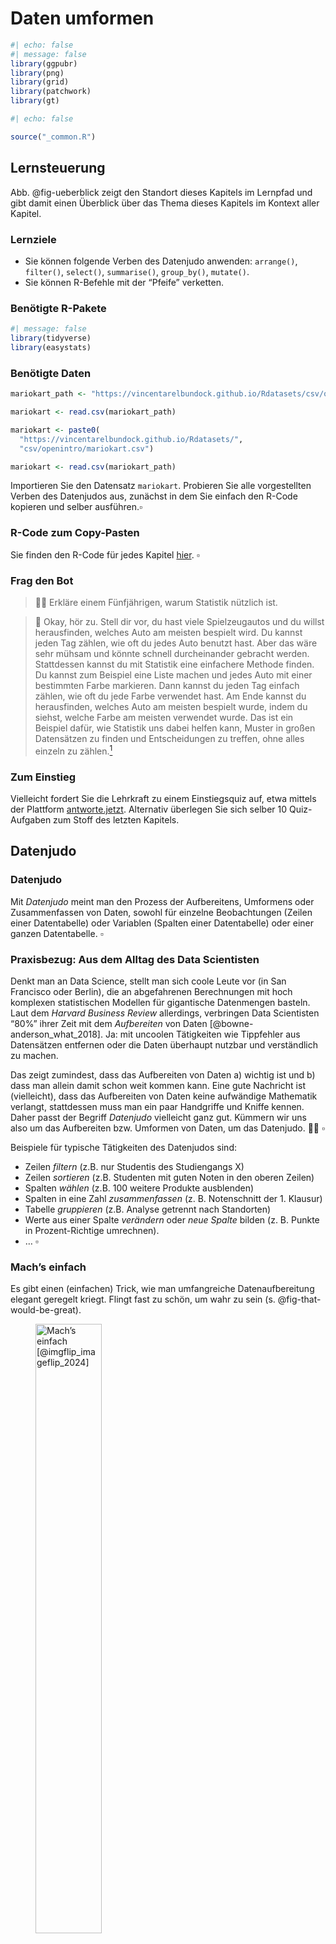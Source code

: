 # Daten umformen

<style>
q {
  quotes: '„' '“';
}
</style>


```r
#| echo: false
#| message: false
library(ggpubr)
library(png)
library(grid)
library(patchwork)
library(gt)
```


```r
#| echo: false

source("_common.R")
```



## Lernsteuerung





Abb. @fig-ueberblick zeigt den Standort dieses Kapitels im Lernpfad und gibt damit einen Überblick über das Thema dieses Kapitels im Kontext aller Kapitel.






### Lernziele


- Sie können folgende Verben des Datenjudo anwenden: `arrange()`, `filter()`,  `select()`, `summarise()`, `group_by()`, `mutate()`.
- Sie können R-Befehle mit der "Pfeife" verketten.


### Benötigte R-Pakete

```r
#| message: false
library(tidyverse)
library(easystats)
```




### Benötigte Daten

::: {.content-visible when-format="html"}

```r
mariokart_path <- "https://vincentarelbundock.github.io/Rdatasets/csv/openintro/mariokart.csv"

mariokart <- read.csv(mariokart_path)
```
:::


::: {.content-visible when-format="pdf"}


```r
mariokart <- paste0(
  "https://vincentarelbundock.github.io/Rdatasets/",
  "csv/openintro/mariokart.csv")

mariokart <- read.csv(mariokart_path)
```

:::

:::{#exr-los}
Importieren Sie den Datensatz `mariokart`. 
Probieren Sie alle vorgestellten Verben des Datenjudos aus,
zunächst in dem Sie einfach den R-Code kopieren und selber ausführen.$\square$
:::


::: {.content-visible when-format="html"}

### R-Code zum Copy-Pasten

Sie finden den R-Code für jedes Kapitel [hier](https://github.com/sebastiansauer/statistik1/tree/main/R-code-for-all-chapters). $\square$

:::



### Frag den Bot


>   [🧑‍🎓]{.content-visible when-format="html"}[\emoji{student}]{.content-visible when-format="pdf"} Erkläre einem Fünfjährigen, warum Statistik nützlich ist.

>   [🤖]{.content-visible when-format="html"}[\emoji{robot}]{.content-visible when-format="pdf"}  Okay, hör zu. Stell dir vor, du hast viele Spielzeugautos und du willst herausfinden, welches Auto am meisten bespielt wird. Du kannst jeden Tag zählen, wie oft du jedes Auto benutzt hast. Aber das wäre sehr mühsam und könnte schnell durcheinander gebracht werden. Stattdessen kannst du mit Statistik eine einfachere Methode finden. Du kannst zum Beispiel eine Liste machen und jedes Auto mit einer bestimmten Farbe markieren. Dann kannst du jeden Tag einfach zählen, wie oft du jede Farbe verwendet hast. Am Ende kannst du herausfinden, welches Auto am meisten bespielt wurde, indem du siehst, welche Farbe am meisten verwendet wurde. Das ist ein Beispiel dafür, wie Statistik uns dabei helfen kann, Muster in großen Datensätzen zu finden und Entscheidungen zu treffen, ohne alles einzeln zu zählen.^[Quelle: ChatGTP 3.5, 2023-02-09]



::: {.content-visible when-format="html"}

### Zum Einstieg

Vielleicht fordert Sie die Lehrkraft zu einem Einstiegsquiz auf, etwa mittels der Plattform [antworte.jetzt](https://antworte.jetzt/). 
Alternativ überlegen Sie sich selber 10 Quiz-Aufgaben zum Stoff des letzten Kapitels.

:::


## Datenjudo

:::{#def-datenjudo}
### Datenjudo
Mit *Datenjudo* meint man den Prozess der Aufbereitens, Umformens oder Zusammenfassen von Daten, sowohl für einzelne Beobachtungen (Zeilen einer Datentabelle) oder Variablen (Spalten einer Datentabelle) oder einer ganzen Datentabelle. $\square$
:::




:::{.exm-datenjudo1}

### Praxisbezug: Aus dem Alltag des Data Scientisten

Denkt man an Data Science, stellt man sich coole Leute vor (in San Francisco oder Berlin), 
die an abgefahrenen Berechnungen mit hoch komplexen statistischen Modellen 
für gigantische Datenmengen basteln.
Laut dem *Harvard Business Review* allerdings,
verbringen Data Scientisten "80%" ihrer Zeit mit dem *Aufbereiten* von Daten [@bowne-anderson_what_2018].
Ja: mit uncoolen Tätigkeiten wie Tippfehler aus Datensätzen entfernen 
oder die Daten überhaupt nutzbar und verständlich zu machen.

Das zeigt zumindest, dass das Aufbereiten von Daten a) wichtig ist und b) dass man allein damit schon weit kommen kann. 
Eine gute Nachricht ist (vielleicht),
dass das Aufbereiten von Daten keine aufwändige Mathematik verlangt,
stattdessen muss man ein paar Handgriffe und Kniffe kennen.
Daher passt der Begriff *Datenjudo* vielleicht ganz gut. 
Kümmern wir uns also um das Aufbereiten bzw. Umformen von Daten, um das Datenjudo. [🔢🤹]{.content-visible when-format="html"} $\square$

:::


:::{#exm-datenjudo}

Beispiele für typische Tätigkeiten des Datenjudos sind:

- Zeilen *filtern* (z.B. nur Studentis des Studiengangs X)
- Zeilen *sortieren* (z.B. Studenten mit guten Noten in den oberen Zeilen)
- Spalten *wählen* (z.B. 100 weitere Produkte ausblenden) 
- Spalten in eine Zahl *zusammenfassen* (z. B. Notenschnitt der 1. Klausur)
- Tabelle *gruppieren* (z.B. Analyse getrennt nach Standorten)
- Werte aus einer Spalte *verändern* oder *neue Spalte* bilden (z. B. Punkte in Prozent-Richtige umrechnen).
- ... $\square$

:::


### Mach's einfach

Es gibt einen (einfachen) Trick, wie man umfangreiche Datenaufbereitung elegant geregelt kriegt.
Flingt fast zu schön, um wahr zu sein (s. @fig-that-would-be-great).

![Mach's einfach [@imgflip_imageflip_2024] ](img/thatwouldbegreat.jpg){#fig-that-would-be-great width="50%"}

Der Trick besteht darin, komplexe Operationen in mehrere einfache Teilschritte zu zergliedern.
(In gewisser Weise besteht das Wesen einer Analyse eben darin: 
die Zerlegung eines Gegenstands in seine Bestandteile.)
Man könnte vom "Lego-Prinzip" sprechen, s. @fig-lego.
Im linken Teil von @fig-lego sieht man ein (recht) komplexes Gebilde.
Zerlegt man es aber in seine Einzelteile, so sind es deutlich einfachere geometrische Objekte wie Dreiecke oder Quadrate (rechter Teil des Diagramms).

![Das Lego-Prinzip [@sauer_moderne_2019]](img/Bausteine_dplyr_crop){#fig-lego width="75%"}

Damit Sie es selber einfach machen können, 
müssen Sie selber Hand anlegen.
Importieren Sie daher den Datensatz `mariokart`, z.B. so:


```r
mariokart <- read.csv(mariokart_path)
```


::: {.content-visible when-format="html"}

Werfen wir einen Blick hinein (to glimpse):

```r
#| eval: false
glimpse(mariokart)
```
:::


```r
#| echo: false
mariokart <- as_tibble(mariokart)
```


:::{#exm-datenjudo}

Sie arbeiten immer noch bei dem großen Online-Auktionshaus.
Mittlerweile haben Sie sich den Ruf des "Datenguru" erworben.
Vielleicht weil Sie behauptet haben, Data Science sei zu 80% Datenjudo,
das hat irgendwie Eindruck geschindet...
Naja, jedenfalls müssen Sie jetzt mal zeigen, dass Sie nicht nur schlaue Sprüche draufhaben, 
sondern auch die Daten ordentlich abbürsten können.
Sie analysieren dafür im Folgenden den Datensatz `mariokart`. Na, dann los.$\square$
:::


## Die Verben des Datenjudos

Im R-Paket `dplyr`, das wiederum Teil des R-Pakets `tidyverse` ist,
gibt es eine Reihe von R-Befehlen,
die das Datenjudo in eine Handvoll einfacher Verben runterbrechen. 
(Falls Sie das R-Paket `tidyverse` noch nicht installiert haben sollten, wäre jetzt ein guter Zeitpunkt dafür.)
Die wichtigsten Verben des Datenjudos schauen wir uns im Folgenden an.


Wir betrachten dazu im Folgenden einen einfachen (Spielzeug-)Datensatz,
an dem wir zunächst die Verben des Datenjudos vorstellen, s. @tbl-datenjudo.

```r
#| echo: false
d <- 
tibble(id = c(1, 2, 3),
       name = c("Anni", "Berti", "Charli"),
       gruppe = c("A", "A", "B"),
       note = c(2.7, 2.7, 1.7))

ra <- png::readPNG("img/rightarrow.png", native = TRUE)

p_d1 <- ggtexttable(d, rows=NULL)
p_ra <- ggplot() + inset_element(ra, 0, 0, 1, 1)
```

```r
#| echo: false
#| tbl-cap: "Ein einfacher Datensatz von schlichtem Gemüt"
#| label: tbl-datenjudo
d |> gt()
```


:::{.callout-important}
Die Verben des Datenjudos wohnen im Paket `dplyr`,
welches gestartet wird, wenn Sie `library(tidyverse)` eingeben.
Falls Sie vergessen , das Paket `tidyverse` zu starten, 
dann funktionieren diese Befehle nicht.$\square$
:::

<!-- :::{.callout-note} -->
<!-- Zur Erinnerung: In RStudio können Sie per Klick auf das kleine Tabellen-Icon im Bereich *Environment* die Tabellenansicht einer Tabelle öffnen, s. @sec-viewtab. $\square$ -->
<!-- ::: -->


### Tabelle sortieren: `arrange()`

*Sortieren* der Zeilen ist eine einfache, aber häufige Tätigkeit des Datenjudos, s. @fig-arrange.

```r
#| echo: false
#| label: fig-arrange
#| fig-asp: .5
#| fig-cap: "Sinnbild für das Sortieren einer Tabelle mit `arrange()`"
d_arranged <-
  d %>% 
  arrange(note)

p_d_arranged <- ggtexttable(d_arranged, rows=NULL) 

p_d_arranged <-
  p_d_arranged %>% 
  table_cell_bg(column = 4, fill = "red", row = 2:tab_nrow(p_d_arranged))

p_text <- grid::textGrob("arrange()")

design <- 
  "
A#D
ABD
ACD
A#D
"

p_arrange <- wrap_plots(A = p_d1, 
                        B = p_text , 
                        C = p_ra, 
                        D = p_d_arranged, 
           widths = c(4,1,4),
           design = design) 
p_arrange +
  theme(plot.margin = margin(t = 5, r = 5, b = 5, l = 5, unit = "pt")) # Adjust top, right, bottom, and left margins


```


:::{#exm-arrange1}

### Was sind die höchsten Preise?

Sie wollen mal locker anfangen. Daher stellen Sie sich folgende Frage: 
Was sind denn eigentlich die höchsten Preise, für die das Spiel *Mariokart* über den Online-Ladentisch geht?
Die Spalte des Verkaufspreis heißt offenbar `total_pr` (s. Datensatz `mariokart`).
In Excel kann die Spalte, nach der man die Tabelle sortieren möchte,
einfach anklicken. Ob das in R auch so einfach geht?
Die Funktion `arrange()` macht es uns ziemlich einfach, s. tbl-arrange.

```r
#| echo: false
mariokart <-
  mariokart |> 
  select(-title)  # braucht zu viel Platz
```


::: {.content-visible when-format="html"}

Die Funktion `arrange()` macht es uns ziemlich einfach, s. tbl-arrange-pdf.


```r
#| tbl-cap: Die Datentabelle, (aufsteigend) sortiert nach `total_pr`
#| label: tbl-arrange
arrange(mariokart, total_pr)
```

:::

::: {.content-visible when-format="pdf"}

Die Funktion `arrange()` macht es uns ziemlich einfach, s. tbl-arrange-pdf.

```r
#| eval: false
arrange(mariokart, total_pr) 
```


```r
#| echo: false
#| tbl-cap: Die Datentabelle, soritert nach `total_pr`
#| label: tbl-arrange-pdf
mariokart |> 
  select(total_pr, start_pr) |> 
  arrange(total_pr) |> 
  head()
```

:::

Übersetzen wir die R-Syntax ins Deutsche:

```
Hey R,
arrangiere (sortiere) `mariokart` nach der Spalte `total_pr` (aufsteigend).
```

Gar nicht so schwer.$\square$
:::



Übrigens wird in `arrange()` per Voreinstellung aufsteigend sortiert.
Setzt man ein Minus vor der zu sortierenden Spalte,
wird umgekehrt, also *absteigend* sortiert:

```r
#| eval: false
mario_sortiert <- arrange(mariokart, -total_pr)
```


:::{#exr-arrange2}
Sortieren Sie die Mariokart-Daten absteigend nach der Anzahl der beigelegten Lenkräder.$\square$
:::

### Zeilen filtern: `filter()`

#### Nur bestimmte Zeilen behalten

Zeilen *filtern* bedeutet, dass man nur *bestimmte* *Zeilen* (Beobachtungen) *behalten* möchte, 
die restlichen Zeilen brauchen wir nicht, weg mit ihnen.
Wir haben also ein Filterkriterium im Kopf,
anhand dessen wir die Tabelle filern, s. @fig-filter.


```r
#| echo: false
#| label: fig-filter
#| fig-cap: "Sinnbild für das Filtern einer Tabelle mit `filter()`"
d_filter <-
  d %>% 
  filter(note > 2)


p_d1 <- ggtexttable(d, rows=NULL)
p_ra <- ggplot() + inset_element(ra, 0, 0, 1, 1)
p_d_filter <- ggtexttable(d_filter, rows=NULL) 

p_d_filter <- 
  p_d_filter %>% 
  table_cell_bg(column = 1:4, fill = "red", row = 2:tab_nrow(p_d_filter))

p_text_filter <- grid::textGrob("filter()")

design <- 
  "
A#D
ABD
ACD
A#D
"

p_filter <- wrap_plots(A= p_d1, 
                       B = p_text_filter , 
                       C = p_ra, 
                       D = p_d_filter, 
                       widths = c(4,1,4),
                       design = design) 
p_filter
```


:::{#exm-filter}

### Ob ein Foto für den Verkaufspreis nützlich ist?

Als nächstes kommt Ihnen die Idee, 
mal zu schauen, ob Auktionen mit Photo der Ware einen höheren Verkaufspreis erzielen
als Auktionen ohne Photo.

```r
mariokart_neu <- filter(mariokart, stock_photo == "yes")
```

::: {.content-visible when-format="html"}

```r
mariokart_neu 
```





:::



Sie filtern also die Tabelle so,
dass *nur* diese Auktionen im Datensatz verbleiben,
welche mind. ein Photo haben,
mit anderen Worten, Auktionen (Beobachtungen) bei denen gilt: `stock_photo == TRUE`.$\square$
:::


#### Komplexeres Filtern

Angestachelt von Ihren Erfolgen möchten Sie jetzt komplexere Hypothesen prüfen:
Ob wohl Auktionen von *neuen* Spielen und zwar *mit* Photo einen höheren Preis erzielen als die übrigen Auktionen?

Anders gesagt haben Sie zwei Filterkriterien im Blick: Neuheit `cond` und Photo `stock_photo`. Nur diejenigen Auktionen, die *sowohl* Neuheit *als auch* Photo erfüllen, möchten Sie näher untersuchen (Filtern mit dem logischen UND):

```r
mario_filter1 <- 
  filter(mariokart,  # "&" heißt UND:
         stock_photo == "yes" & cond == "new")
```


::: {.content-visible when-format="html"}
```r
mario_filter1
```
:::

Hm. Was ist mit den Auktionen, die *entweder* über (mind.) ein Photo verfügen *oder auch* neu sind, oder beides (Filtern mit dem logischen ODER)?

```r
mario_filter2 <- 
  filter(mariokart,  # "|" heißt ODER:
         stock_photo == "yes" | cond == "new")
```

::: {.content-visible when-format="html"}
```r
mario_filter2
```
:::

Zur Erinnerung: Logische Operatoren sind in @sec-logic erläutert.


:::{#exr-hyps-filter}
Hier könnte man noch viele interessante Hypothesen prüfen, denken Sie sich und tun das auch. $\square$
:::


:::{#exr-filter2}
Filtern Sie die Spiele mit nur einem Lenkrad und ohne Versandkosten.$\square$
:::



:::{#exr-filter3}
Filtern Sie die Spiele mit nur einem Lenkrad, die einen überdurchschnittlichen Verkaufspreis erzielen. 
Tipp: Nutzen Sie die Funktion `describe_distribution`, um den Mittelwert einer Variable des Datensatzes zu erfahren (diese Funktion wohnt im R-Paket `easystats`). $\square$
:::


### Spalten auswählen mit `select()`

Eine Tabelle mit vielen Spalten kann schnell unübersichtlich werden.
Da lohnt es sich, eine alte goldene Regel zu beachten: Mache die Dinge so einfach wie möglich, aber nicht einfacher.
Wählen wir also *nur* die Spalten aus, die uns interessieren und entfernen wir die restlichen, s. @fig-select.

```r
#| echo: false
#| label: fig-select
#| fig-asp: 0.5
#| fig-cap: "Sinnbild für das Auswählen von Spalten mit `select()`"
d_select <-
  d %>% 
  select(id, note)

p_d1 <- ggtexttable(d, rows=NULL)
p_ra <- ggplot() + inset_element(ra, 0, 0, 1, 1)
p_d_select <- ggtexttable(d_select, rows=NULL) 

p_d_select2 <- 
  p_d1 %>% 
  table_cell_bg(column = 2, fill = "red", row = 2:tab_nrow(p_d_select))

p_text_select <- grid::textGrob("select()")

design <- 
  "
A#D
ABD
ACD
A#D
"

p_select <- wrap_plots(A= p_d_select2, 
                       B = p_text_select, 
                       C = p_ra, 
                       D = p_d_select, 
                       widths = c(4,1,4),
                       design = design) 
p_select
```

:::{#exm-select}

### Fokus auf nur zwei Spalten

Ob wohl gebrauchte Spiele deutlich geringere Preise erzielen im Vergleich zu neuwertigen Spielen?
Sie entschließen sich, mal ein Stündchen auf die relevanten Daten zu starren.

```r
#| eval: false
mario_select1 <- select(mariokart, cond, total_pr)
```



Aha (?)$\square$
:::

Der Befehl `select()` erwartet als Input eine Tabelle und gibt (als Output) eine Tabelle zurück 
-- genau wie die meisten anderen Befehle des Datenjudos.
Auch wenn Sie nur eine Spalte auswählen, bleibt es eine Tabelle,
eben eine Tabelle mit nur einer Spalte.

`select()` erlaubt Komfort; Sie können Spalten auf mehrere Arten auswählen,
z.B.

```r
#| eval: false
select(mariokart, 1, 2)  # Spalte 1 und 2
select(mariokart, 2:5)  #  Spalten 2 *bis* 5 
select(mariokart, -1)  # Alle Spalte *außer* Spalte 1
```


:::{#exr-select}
Wählen Sie die Spalten `total_pr`, `cond` sowie die zweite Spalte der Tabelle `mariokart` aus!^[`select(mariokart, total_pr, cond, 2)`] $\square$
:::




Vertiefte Informationen zum Auswählen von Spalten mit `select()` findet sich [hier](https://tidyr.tidyverse.org/reference/tidyr_tidy_select.html).^[<https://tidyr.tidyverse.org/reference/tidyr_tidy_select.html>]


### Spalten zu einer Zahl zusammenfassen mit `summarise()`

So eine lange Spalte mit Zahlen -- mal ehrlich: wer blickt da schon durch?
Viel besser wäre es doch, die Spalte `total_pr` zu einer Zahl zusammenzufassen,
das ist doch viel handlicher.
Kurz entschlossen fassen Sie die Spalte `total_pr`, den Verkaufspreis, 
zum Mittelwert zusammen, s. @fig-summarise.

```r
#| echo: false
#| label: fig-summarise
#| fig-asp: 0.5
#| fig-cap: "Spalten zu einer einzelnen Zahl zusammenfassen mit `summarise()`"
d_summ <-
  d %>% 
  summarise(note_mw = round(mean(note), 1))


p_d1 <- ggtexttable(d, rows=NULL)
p_ra <- ggplot() + inset_element(ra, 0, 0, 1, 1)
p_d_summ <- ggtexttable(d_summ, rows=NULL) 

p_text_summ <- grid::textGrob("summarise()",
                              gp=grid::gpar(fontsize=8))

design <- 
  "
A#D
ABD
ACD
A#D
"

p_summ <- wrap_plots(A= p_d1, 
                       B = p_text_summ, 
                       C = p_ra, 
                       D = p_d_summ, 
                       widths = c(4,1,4),
                       design = design) 
p_summ
```

:::{#exm-summarise}

### Was ist der mittlere Verkaufspreis?

Mit `summarise()`, s. @lst-summarise, können wir den mittleren Verkaufspreis der Mariokart-Spiele berechnen.



```r
#| lst-label: lst-summarise
#| lst-cap: "Die R-Funktion summarise fasst einen Vektor z u einer Zahl zusammen"
mariokart_mittelwert <- summarise(mariokart,
                                  preis_mw = mean(total_pr))
mariokart_mittelwert
```

Aha! Etwa 50€ erzielt so eine Auktion im Schnitt.$\square$

:::


Übersetzen wir @lst-summarise vom Errischen ins Deutsche:

>   [🧑‍🎓]{.content-visible when-format="html"}[\emoji{student}]{.content-visible when-format="pdf"} Hey R, fasse die Zeilen von `total_pr` aus `mariokart` zu einer Zahl zusammen, und zwar mit Hilfe des Mittelwerts. Die resultierende Tabelle nennen wir `mariokart_mittelwert`, sehr kreativ. Und die resultierende Spalte, die einzige in `mariokart_mittelwert`, nennen wir `preis_mw`.



Ein bisschen abstrakter gesprochen, fasst `summarise()` 
also eine *Spalte* zu einer (einzelnen) *Zahl* zusammen, s. @eq-desk-summ.


:::{.callout-note}
Eine Alternative, um eine Spalte zu einer Zahl zusammenzufassen, bietet der "Dollar-Operator" (`$`):  `mean(mariokart$total_pr)`.
Der Dollar-Operator trennt hier die Tabelle von der Spalte: `tibble$spalte`.
Im Gegensatz zu den Verben des Tidyverse (die immer einer Tabelle zurückliefern),
liefert der Dollar-Operator einen Vektor (Spalte) zurück. (Diese wird von `mean` dann zu einer einzelnen Zahl zusammengefasst.) $\square$
:::


*Auf welche Art* zusammengefasst werden soll, z.B. anhand des Mittelwerts oder Maximalwerts, muss noch zusätzlich innerhalb von `summarise()` angegeben werden.



$$\begin{array}{|c|} \hline \\ \hline \\  \\  \\ \\ \hline \end{array} \qquad \rightarrow  \qquad \begin{array}{|c|} \hline \\  \hline \end{array}$$ {#eq-desk-summ}



:::{#exr-summarise}
Identifizieren Sie den höchsten Kaufpreis eines Mariokart-Spiels!^[`summarise(mariokart, hoechster_preis = max(total_pr))`] $\square$
:::






### Tabelle gruppieren

Es ist ja gut und schön, zu wissen, was so ein Spiel im Schnitt kostet.
Aber viel interessanter wäre es doch, denken Sie sich,
zu wissen, ob die neuen Spiele im Schnitt mehr kosten als die alten?
Ob R Ihnen so etwas ausrechnen kann?

>   [🤖]{.content-visible when-format="html"}[\emoji{robot}]{.content-visible when-format="pdf"}  Ich tue fast alles für dich. [🧡]{.content-visible when-format="html"}[\emoji{heart}]{.content-visible when-format="pdf"} 

Also gut, R, dann gruppiere die Tabelle, s. @fig-group.


```r
#| echo: false
#| label: fig-group
#| fig-cap: "Gruppieren von Datensätzen mit `group_by()`"
d_groupby <-
  d %>% 
  group_by(gruppe)

d_g1 <-
  d %>% 
  filter(gruppe == "A")

d_g2 <-
  d %>% 
  filter(gruppe == "B")


p_d_g1 <- ggtexttable(d_g1, rows=NULL) 
p_d_g2 <- ggtexttable(d_g2, rows=NULL)


p_d_g1 <- 
  p_d_g1 %>% 
  table_cell_bg(column = 3, fill = "lightblue", row = 2:tab_nrow(p_d_g1))

p_d_g2 <- 
  p_d_g2 %>% 
  table_cell_bg(column = 3, fill = "green", row = 2:tab_nrow(p_d_g2))

p_text_summ <- grid::textGrob("group_by(gruppe)",
                              gp=grid::gpar(fontsize=8))

design <- 
  "
A#D
ABD
ACE
A#E
"

p_group <- wrap_plots(A= p_d1, 
                       B = p_text_summ, 
                       C = p_ra, 
                       D = p_d_g1, 
                       E = p_d_g2,
                       widths = c(3,1,3),
                       design = design) 
p_group
```

Durch das Gruppieren wird die Tabelle in "Teiltabellen" -- entsprechend der Gruppen -- aufgeteilt.
Das sieht man der R-Tabelle aber nicht wirklich an.
Aber alle nachfolgenden Berechnungen werden *für jede Teiltabelle* einzeln ausgeführt.


:::{#exm-groupby}

### Mittlerer Preis pro Gruppe

Gruppieren alleine liefert Ihnen zwei (oder mehrere) Teiltabellen,
etwa neue Spiele (Gruppe 1, `new`) vs. gebrauchte Spiele (Gruppe 2, `used`).
Mit anderen Worten: Wir gruppieren anhand der Variable `cond`.

```r
mariokart_gruppiert <- group_by(mariokart, cond)
```

Wenn Sie die neue Tabelle betrachte, sehen Sie wenig Aufregendes, nur einen Hinweis, dass die Tabelle gruppiert ist.
Jetzt können Sie an jeder Teiltabelle Ihre weiteren Berechnungen vornehmen, etwa die Berechnung des mittleren Verkaufspreises.


```r
summarise(mariokart_gruppiert, preis_mw = mean(total_pr))
```

Langsam fühlen Sie sich als Datenchecker ... [🥷 🦹‍♀]{.content-visible when-format="html"}$\square$
:::


:::::{#exr-groupby}
:::: {.content-visible when-format="html"}
:::{.panel-tabset}
### Aufgabe
Berechnen Sie den mittleren und maximalen Verkaufspreis getrennt für Spiele mit und ohne Foto!

### Lösung
```r
mariokart_gruppiert_foto <- group_by(mariokart, stock_photo)

mariokart_verkaufspreis_foto <- 
  summarise(mariokart_gruppiert_foto,
            total_pr_avg = mean(total_pr),
            total_pr_max = max(total_pr))

mariokart_verkaufspreis_foto
```

:::
::::

:::: {.content-visible when-format="pdf"}

**Aufgabe**

Berechnen Sie den mittleren und maximalen Verkaufspreis getrennt für Spiele mit und ohne Foto!

**Lösung**
```r
mariokart_gruppiert_foto <- group_by(mariokart, stock_photo)

mariokart_verkaufspreis_foto <- 
  summarise(mariokart_gruppiert_foto,
            total_pr_avg = mean(total_pr),
            total_pr_max = max(total_pr))

mariokart_verkaufspreis_foto
```


::::



:::::


### Spalten verändern mit `mutate()`

Immer mal wieder möchte man *Spalten verändern*, bzw. deren Werte umrechnen, s. @fig-mutate.

```r
#| echo: false
#| label: fig-mutate
#| fig-asp: 0.5
#| fig-cap: "Spalten verändern/neu berechnen mit `mutate()`"
d_mutate <-
  d %>% 
  mutate(punkte = c(73, 72, 89))

p_d_mutate <- ggtexttable(d_mutate, rows=NULL) 

p_d_mutate <- 
  p_d_mutate %>% 
  table_cell_bg(column = 5, fill = "red", row = 2:tab_nrow(p_d_select))

p_text_mutate <- grid::textGrob("mutate()",
                              gp=grid::gpar(fontsize=7))

design <- 
  "
A#D
ABD
ACD
A#D
"

p_mutate <- wrap_plots(A= p_d1, 
                       B = p_text_mutate, 
                       C = p_ra, 
                       D = p_d_mutate, 
                       widths = c(3,1,4),
                       design = design) 
p_mutate
```

:::{#exm-mutate}

Der Hersteller des Computerspiels *Mariokart* kommt aus Japan; 
daher erscheint es Ihnen opportun für ein anstehendes Meeting mit dem Hersteller die Verkaufspreise von Dollar in japanische Yen umzurechnen.
Nach etwas Googeln finden Sie einen Umrechnungskurs von 1:133.

```r
mariokart_yen <- 
  mutate(mariokart, total_pr_yen = total_pr * 133)
mariokart_yen <- select(mariokart_yen, total_pr_yen, total_pr)
mariokart_yen |> head()  # nur die ersten paar Zeilen
```

Sicherlich werden Sie Ihre Gesprächspartner schwer beeindrucken.$\square$
:::


Mit  `mutate()` berechnen Sie eine Spalte `x` (in einer Tabelle) neu.
Die Funktion, die Sie in `mutate()` benennen wird für jede Zeile der Spalte `x` angewendet.

:::{#exm-mutate2}
### Beispiele für Funktionen für `mutate()`
`mutate()` eignet sich, z.B. um Spalten zu addieren, 
zu multiplizieren oder sonst wie zu transformieren 
(z.B. den Logarithmus anwenden oder den Mittelwert der Spalte von jeder Zeile abziehen). $\square$
:::

::::: {.content-visible when-format="html" unless-format="epub"}

::::{#exr-mutate}
:::{.panel-tabset}
### Aufgabe
Rechnen Sie die Dauer der Auktionen von Tagen in Wochen um.

### Lösung
```r
mariokart_duration_wochen <- 
  mutate(mariokart, duration_week = duration / 7)

mariokart_duration_wochen <-
   select(mariokart_duration_wochen, duration, duration_week)
mariokart_duration_wochen |> head()  # nur die ersten paar Zeilen
```
:::
::::
:::::



::::: {.content-visible when-format="html" unless-format="epub"}

::::{#exr-mutate2}
:::{.panel-tabset}
### Aufgabe
Rechnen Sie wieder die Dauer der Auktionen von Tagen in Wochen um, aber runden Sie die Wochen auf ganze Wochen.

### Lösung

```r
mariokart_duration_wochen <- 
  mutate(mariokart, duration_week = duration / 7)

mariokart_duration_wochen_gerundet <-
  mutate(mariokart_duration_wochen, duration_week_gerundet =
           round(duration_week, digits = 0))

mariokart_duration_wochen_schmal <-
  select(mariokart_duration_wochen_gerundet, duration, 
         duration_week, duration_week_gerundet)
mariokart_duration_wochen_schmal |> head()
```
:::
::::
:::::



>   [🧟‍♀️]{.content-visible when-format="html"}[\emoji{woman-zombie}]{.content-visible when-format="pdf"}️ Statistik, wann braucht man schon sowas!?

>   [🤖]{.content-visible when-format="html"}[\emoji{robot}]{.content-visible when-format="pdf"} Eigentlich nur dann, wenn man die Fakten gut verstehen will, sonst nicht.



### Zeilen zählen mit `count()`


Arbeitet man mit nominalskalierten Daten, ist (fast) alles, was man tun kann,
die entsprechenden Zeilen der Tabelle zu zählen:
Man könnte z.B. fragen, wie viele neue und wie viele alte Spiele in der Tabelle (Dataframe) `mariokart` vorhanden sind.

:::{#exm-count}
Nach der letzten Präsentation Ihrer Analyse hat Ihre Chefin gestöhnt: 
"Oh nein, alles so kompliziert. Statistik! Himmel hilf! 
Kann man das nicht einfacher machen?"
Anstelle von irgendwelchen komplizierten Berechnungen (Mittelwert?) möchten Sie ihr beim nächsten Treffen nur zeigen, 
wie viele Computerspiele neu und wie viele gebraucht sind (in Ihrem Datensatz).
Schlichte Häufigkeiten also. Hoffentlich ist Ihre Chefin nicht wieder überfordert...

```r
mariocart_counted <- count(mariokart, cond)
mariocart_counted
```


Aha! Es gibt mehr gebrauchte als neue Spiele.$\square$
:::

Jetzt könnte man noch den *Anteil* (engl. *proportion*) ergänzen:
Welcher *Anteil* (der 143 Spiele in `mariokart`) ist neu, welcher gebraucht?

```r
mutate(mariocart_counted, Anteil = n / sum(n))
```



:::{#exr-count}
Zählen Sie Sie, wie viele Auktionen ein Foto enthalten.^[`count(mariokart, stock_photo)`] $\square$
:::

:::{#exr-count2}
Zählen Sie Sie, wie viele Auktionen ein Foto enthalten -- innerhalb der gebrauchten Spiele und innerhalb der neuen Spiele. Anders gesagt: Teilen Sie den Datensatz sowohl nach Zustand als auch nach Foto auf und zählen Sie jeweils, wie viele Spiele/Auktionen in die jeweilige Gruppe gehören.^[`count(mariokart, stock_photo, cond)`] $\square$
:::




### Fazit: Verben am Fließband

Die Befehle ("Verben") des Tidyverse sind jeweils für einzelne, 
typische Aufgaben des Datenaufbereitens ("Datenjudo") zuständig.
Typischerweise erwarten diese Befehle eine Tabelle ({{< fa table >}}) 
als Input und liefern eine Tabelle aus Output zurück, s. @fig-tbl-in-out.


```mermaid
%%| label: fig-tbl-in-out
%%| fig-cap: Tidyverse-Befehle erwarten normalerweise eine Tabelle (tibble) als Input und geben auch eine Tabelle zurück als Output
%%| fig-width: 4


flowchart LR
  A["▥"] --> B[tidyverse-Befehl] --> C["▥"] 
```


## Die Pfeife {#sec-pipe}

[🚬 👈 ]{.content-visible when-format="html"}[Das ist keine Pfeife](https://en.wikipedia.org/wiki/The_Treachery_of_Images), 
wie René Magritte 1929 in seinem [berühmten Bild](https://en.wikipedia.org/wiki/File:MagrittePipe.jpg) schrieb, 
s. @fig-pfeifen.




:::::{#fig-pfeifen}

:::: {layout-ncol=4}

::: {.column width="30%"}
![](img/800px-Pipa_savinelli.jpg){width="50%"}

:::




::: {.column width="10%"}
<!-- Empty col -->

:::


::: {.column width="30%"}
:::{.xlarge}
%>%   
:::
:::

::: {.column width="30%"}
:::{.xlarge}
|>
:::
:::



::::


So sieht die Pfeife in R aus (Jaja, das ist keine Pfeife, sondern ein Symbol einer Pfeife...). Links: Ein *Bild* einer Pfeife [@m72004]. Mitte und Rechts: Die zwei R-Symbole für eine "Pfeife" (pipe).

:::::


### Russische Puppen

Computerbefehle, und im Speziellen R-Befehle kann man "aufeinander" 
-- oder vielmehr: ineinander -- stapeln, 
so ähnlich wie eine russische Puppe (vgl. @sec-first-fun).
Schauen wir uns das in einem Beispiel an.
Dazu definieren wir zuerst einen Vektor `x` aus drei Zahlen:

```r
x <- c(1, 2, 3)
```

Und dann kommt unser verschachtelter Befehl:

```r
sum(x - mean(x))
```

Wie schon erwähnt, arbeitet R so einen "verschachtelten"
Befehl *von innen nach außen* ab:


Start: `sum(x - mean(x))`

[⬇️]{.content-visible when-format="html"}
[$\downarrow$]{.content-visible when-format="pdf"}

Schritt 1: `sum(x - 2)`

[⬇️]{.content-visible when-format="html"}
[$\downarrow$]{.content-visible when-format="pdf"}

Schritt 2: `sum(-1, 0, 1)`

[⬇️]{.content-visible when-format="html"}
[$\downarrow$]{.content-visible when-format="pdf"}

Schritt 3: `0`. Fertig. Puh. Kompliziert.


Soweit kann man noch einigermaßen folgen. 
Aber das Verschachteln kann man noch extremer machen,
dann wird's wild.
Schauen Sie sich mal folgende (Pseudo-)Syntax an:




```{#lst-schachtel .r lst-cap="Eine wild verschachtelte Sequenz von R-Befehlen"}
fasse_zusammen(
  gruppiere(
    wähle_spalten(
      filter_zeilen(meine_daten))))
```





:::{.callout-caution}
Ein beliebter Fehler ist es übrigens, nicht die richtige Zahl an schließenden Klammern hinzuschreiben, z.B. `d(c(b(a(meine_daten))` FALSCHE ZAHL AN KLAMMERN. $\square$
:::

### Die Pfeife zur Rettung

@lst-schachtel ist schon harter Tobak, was für echte Fans.
Wäre es nicht einfacher, 
man könnte @lst-schachtel wie folgt schreiben:


```
Nimm "meine_daten" *und dann*
  filter gewünschte Zeilen *und dann*
  wähle gewünschte Spalten *und dann*
  teile in Subgruppen *und dann*
  fasse sie zusammen.
```

:::{#def-pipe}
### Pfeife
"Und dann" heißt auf Errisch ` %>% ` oder (synonym) ` |> `.
Man nennt diesen Befehl "Pfeife" (engl. *pipe*). $\square$
:::

:::{.callout-note}
Der Befehl ` %>% ` *verknüpft* Befehle.
Der Shortcut für diesen Befehl ist Strg-Shift-M.
Die Pfeife `%>%` "wohnt" im Paket `tidyverse`.^[Genauer gesagt im Paket `magrittr`,
welches aber von `tidyverse` geladen wird. 
Also nichts, um das Sie sich kümmern müssten.]
:::

Mittlerweile (Seit R 4.1) ist auch im Standard-R eine Pfeife eingebaut.
die sieht so aus: `|>`.
Die eingebaute Pfeife funktioniert praktisch gleich zur anderen Pfeife ` %>% `,
hat aber den Vorteil, dass Sie nicht `tidyverse` starten müssen.
Da wir `tidyverse` aber sowieso praktisch immer starten werden, 
bringt es uns keinen Vorteil, die neuere Pfeife des Standard-R `|>` zu verwenden. Aber auch keinen Nachteil. Unter *Tools > Global Options...* können Sie einstellen, 
dass der Shortcut Strg-Shift-M die eingebaute Pfeife verwendet.

::::{.columns}

:::{.column width="50%"}

```mermaid
%%| fig-cap: Illustration für eine Pfeifensequenz, es geht vorwärts wie am Fließband.
%%| label: fig-pfeife
%%| fig-height: 3.5


flowchart TD
  A["meine Daten 🗳"] --filter_zeilen-->B["▥"] 
  B --wähle_spalten--> C["▥"]
  C --gruppiere--> D["▥"]
  D --fasse_zusammen--> E["▥ Fertig. 🤩"]

```

:::

:::{.column width="50%"}


Und jetzt kommt's: So eine Art von Befehls-Verkettung gibt es in R.
Schauen Sie sich mal @lst-pfeife an.

```{#lst-pfeife .r lst-cap="Eine Pfeifen-Befehlssequenz (Pseudo-Syntax)"}
meine_daten %>%
  filter_gewünschte_zeilen() %>%
  wähle_gewünschte_spalten() %>%
  gruppiere() %>%
  fasse_zusammen() 
```


So eine Pfeifen-Befehlsequenz ist ein wie ein Fließband,
an dem es mehrere Arbeitsstationen gibt, s. @fig-pfeife. 
Unser Datensatz wird am Fließband von Station zu Station weitergereicht und
an jeder Stelle weiterverarbeitet.

:::
::::

<!-- TODO  -->
<!-- ## Praxisprobleme des Datenaufbereitens -->

<!-- ### Fehlende Werte  -->

<!-- ### Spalten umbenennen -->

<!-- ### Werte umkodieren -->



So könnte Ihre "Pfeifen-Sequenz" aussehen:

```r
# Hey R, nimm die Tabelle "mariokart":
mariokart %>%  
   # filter nur die günstigen Spiele:
  filter(total_pr < 100) %>% 
  # wähle die zwei Spalten:
  select(cond, total_pr) %>%  
  # gruppiere die Tabelle nach Zustand des Spiels:
  group_by(cond) %>%  
  # fasse beide Gruppen nach dem mittleren Preis zusammen:
  summarise(total_pr_mean = mean(total_pr))  
```


:::{.callout-important}
Die Syntax `filter(mariokart, total_pr < 100)` und die Syntax `mariokart |> filter(total_pr < 100)` sind identisch.

Allgemeiner: `d |> f(x)` = `f(d, x)`.
:::


## Beispiele für Forschungsfragen

:::{#exr-fallbsps}
Bevor Sie die Lösungen der folgenden Fallbeispiele lesen, versuchen Sie die Aufgaben selber zu lösen.
Ja, ich weiß, es ist hart, nicht gleich auf die Lösungen zu schauen! $\square$
:::


Sie arbeiten als ~~Diener~~ strategischer Assistent der Geschäftsführerin 
und sind für Faktenchecks und andere Daten-Aufgaben zuständig.
Heute sollen Sie zeigen, was Sie können (Schluck).



:::{#exr-fofrage1}

#### Das teuerste Spiel?

>   [👩]{.content-visible when-format="html"}[\emoji{woman}]{.content-visible when-format="pdf"} Ich würde von Ihnen  gerne wissen, 
was das teuerste Spiel ist, aber jeweils für neue und gebrauchte Spiele. 
Aber nur für Spiele, die mit Foto verkauft wurden!

**Antwort**

```r
mariokart %>% 
  filter(stock_photo == "yes") %>% 
  group_by(cond) %>% 
  summarise(total_pr_max = max(total_pr))
```

Die Funktion `max` liefert den größten Wert eines Vektors zurück:

```r
x <- c(1, 2, 10)
max(x)
```
:::





:::{#exr-Forschungsfrage2}



### Die mittlere Versandpauschale?

>   [👩]{.content-visible when-format="html"}[\emoji{woman}]{.content-visible when-format="pdf"} Ich würde gerne die mittlere Versandpauschale wissen, 
aber getrennt nach Anzahl der Lenkräder, die dem Spiel beigelegt sind. 
Und ich will nur Gruppen berücksichtigen, die aus mindestens 10 Spielen bestehen!

**Antwort**

Wenn wir die Anzahl der Spiele zählen in Abhängigkeit der beigelegten Lenkräder (`wheels`), 
bekommen wir eine Tabelle mit zwei Spalten: `wheels` und `n`.
`n` zählt, wie viele Spiele (Zeilen) 
in der jeweiligen Gruppe ("Teiltabelle") von `wheels` sind.

```r
mariokart %>%
  count(wheels)
```

Aus dieser Tabellet sehen wir, dass 3 oder 4 Lenkräder nur selten (2 bzw. 1 Mal) 
beigelegt wurden und wir solche Spiele herausfiltern sollten, 
bevor wir den Mittelwert der Versandkosten ausrechnen:

```r
mariokart %>%
  filter(wheels < 3) %>% 
  group_by(wheels) %>% 
  summarise(mittlere_versandkosten = mean(ship_pr),
            anzahl_spiele = n())
```

Die Funktion `n()` gibt die Anzahl der Zeilen pro Teiltabelle zurück.


:::


:::{#exr-Forschungsfrage3}



### Verkaufspreis in Yen?

>   [👩]{.content-visible when-format="html"}[\emoji{woman}]{.content-visible when-format="pdf"} Ich würde gerne den Verkaufspreis in Yen wissen, nicht in Euro. 
Dann rechne mal den mittleren Verkaufspreis aus und ziehe 10% ab, 
die wir als Provision unseren Verkäufern zahlen müssen.


**Antwort**

```r
mariokart %>% 
  select(total_pr) %>% 
  mutate(total_pr_yen = total_pr * 133) %>% 
  summarise(
    preis_yen_mw = mean(total_pr_yen),
    preis_yen_mw_minus_10proz = preis_yen_mw - 0.1*preis_yen_mw)
```

Wie man sieht kann man in `summarise()` auch mehr als eine Berechnung einstellen.
In diesem Fall haben wir zwei Berechnungen angestellt: 
Einmal den Mittelwert und einmal den Mittelwert minus 10% (des Mittelwerts).

:::


:::{#exr-diy}
### Do It Yourself
Denken Sie sich selber ähnliche Forschungsfragen aus.
Stellen Sie diese einer vertrauenswürdigen Kommilitonen bzw. einem vertrauenswürdigen Kommilitonen. 
DIY!
Schauen Sie, ob Ihre Aufgabe richtig gelöst wird.
Prüfen Sie streng.$\square$
:::

## Praxisbezug


Die Covid19-Epidemie hatte weltweit massive Auswirkungen; auch psychologischer Art wie Vereinsamung, 
Angst oder Depression.
Eine Studie, die die psychologischen Auswirkungen von @mulukom_psychological_2020,
die [unter der Projekt-ID tsjnb bei der Open Science Foundation (OSF), <https://osf.io/tsjnb/>, angemeldet ist](https://osf.io/tsjnb/).
Die Daten wurden mit R ausgewertet. 
Beispielhaft ist unter <https://osf.io/4b9p2> die R-Syntax zu sehen, die die Autoren zur Datenaufbereitung verwendet haben.
Einen guten Teil dieser Syntax kennen Sie aus diesem Kapitel.
Diese Studie ist, neben einigen vergleichbaren, ein schönes Beispiel, wie Forschung und Praxis ineinander 
greifen können: Angewandte Forschung als Beitrag zur Lösung eines akuten Problems, 
der Corona-Pandemie.


## Wie man mit Statistik lügt

Ein (leider) immer mal wieder zu beobachtender "Trick", um Daten zu frisieren ist,
nur die Daten zu berichten, die einem in den Kram passen.

:::{#exm-luege-filter}

```r
#| echo: false
pr_mean <- round(mean(mariokart$total_pr), 0)
```


Eine Analystin [👩]{.content-visible when-format="html"}[\emoji{woman}]{.content-visible when-format="pdf"} möchte zeigen, dass der Verkaufspreis von Mariokart-Spielen "viel zu niedrig" ist. 
Es muss ein höherer Wert rauskommen, findet die Analystin. Der mittlere Verkaufspreis (im Datensatz `mariokart`) 
liegt bei 50 Euro. 


>   [👩]{.content-visible when-format="html"}[\emoji{woman}]{.content-visible when-format="pdf"}  Kann man den Wert nicht ... "kreativ verbessern"? 
Ein paar Statistik-Tricks anwenden?

Um dieses Ziel zu erreichen, teilt die Analystin den Datensatz in Gruppen 
nach Anzahl der dem Spiel beigelegten Lenkräder (`wheels`).
Dann wird der Mittelwert pro Gruppe berechnet.

```r
mariokart_wheels <- 
mariokart %>% 
  group_by(wheels) %>% 
  summarise(pr_mean = mean(total_pr),
            count_n = n())  # n() gibt die Anzahl der Zeilen pro Gruppe an

mariokart_wheels
```

Schließlich berechnet unsere Analystin den *ungewichteten* Mittelwert über diese 5 Gruppen:

```r
mariokart_wheels %>% 
  summarise(mean(pr_mean))
```

Und das Ergebnis lautet: 56 Euro! Das ist doch schon etwas "besser" als 50 Euro.

Natürlich ist es *falsch* und irreführend, hier einen ungewichteten Mittelwert zu berechnen.
Der gewichtete Mittelwert würde wiederum zum korrekten Ergebnis, 50 Euro, führen.$\square$
:::

## Fallstudien

### Die Pinguine

![Possierlich: Die Pinguine [@horst_statistics_2024]](img/penguins.png){#fig-penguins width="50%"}

:::{#exr-peng-start}
Machen Sie sich zunächst mit dem Pinguin-Datensatz vertraut. Sie finden den Datensatz `penguins` im R-Paket `palmerpenguins`, das Sie auf gewohnte Art installieren können (vgl. @sec-install-r-pckgs); im Internet findet man den Datensatz auch als CSV-Datei. Fokussieren Sie Ihre Analyse auf die Zielvariable *Gewicht*.
$\square$
:::

::::: {.content-visible when-format="html" unless-format="epub"}

Die folgende Datenapp ermöglicht Ihnen, die Verteilung des Körpergewichts zu betrachten, wobei sie die Pinguin-Spezies filtern können sowie eine Mindestlänge des Schnabels verlangen können.

```ojs
//| panel: input
//| echo: false
viewof bill_length_min = Inputs.range(
  [32, 50], 
  {value: 35, step: 1, label: "Bill length (min):"}
)
viewof islands = Inputs.checkbox(
  ["Torgersen", "Biscoe", "Dream"], 
  { value: ["Torgersen", "Biscoe"], 
    label: "Islands:"
  }
)
```

::: {.panel-tabset}

### Plot

```ojs
//| echo: false
Plot.rectY(filtered, 
  Plot.binX(
    {y: "count"}, 
    {x: "body_mass_g", fill: "species", thresholds: 20}
  ))
  .plot({
    facet: {
      data: filtered,
      x: "sex",
      y: "species",
      marginRight: 80
    },
    marks: [
      Plot.frame(),
    ]
  }
)
```

### Data

```ojs
//| echo: false
Inputs.table(filtered)
```

:::

```ojs
//| echo: false
data = FileAttachment("data/penguins.csv").csv({ typed: true })
```

```ojs
//| echo: false
filtered = data.filter(function(penguin) {
  return bill_length_min < penguin.bill_length_mm &&
         islands.includes(penguin.island);
})
```



Bearbeiten Sie die [Fallstudie zu Pinguinen](https://allisonhorst.shinyapps.io/dplyr-learnr/#section-welcome) von Allison Horst.
Sie können die Teile auslassen, die Themen beinhalten,
die *nicht* in diesem Kapitel vorgestellt wurden.
:::::

Forschungsfragen:

1. Was ist das mediane Gewicht von Pinguinen, gruppiert nach Spezies und nach Gewicht?
2. Wie viele Pinguine gibt es pro Spezies?
3. Wie viel wiegt der schwerste und der leichteste Pinguin pro Spezies?




### Fallstudie COVIDiSTRESS


<!-- [Diese Fallstudie](https://sebastiansauer.github.io/Fallstudie_Flights/) hat die Analyse von Flugverspätungen zum Thema. -->




![Studie COVIDiSTTRESS [@lieberoth_covidistress_2020]](img/Covidistress1.jpg){width=50%}

Lesen Sie die Beschreibung der Studie COVIDiSTRESS [@lieberoth2022]. Hier ist ein Abstract:

>   The COVIDiSTRESS global survey is an international collaborative undertaking for data gathering on human experiences, behavior and attitudes during the COVID-19 pandemic. In particular, the survey focuses on psychological stress, compliance with behavioral guidelines to slow the spread of Coronavirus, and trust in governmental institutions and their preventive measures, but multiple further items and scales are included for descriptive statistics, further analysis and comparative mapping between participating countries. Round one data collection was concluded May 30. 2020. To gather comparable data swiftly from across the globe, when the Coronavirus started making a critical impact on societies and individuals, the collaboration and survey was constructed as an urgent collaborative process. Individual contributors and groups in the COVIDiSTRESS network (see below) conducted translations to each language and shared online links by their own best means in each country.



[Die Daten](https://osf.io/z39us/files/osfstorage) stehen unter <https://osf.io/z39us> zur freien Verfügung. Sie können diese echten Daten eigenständig analysieren.

::: {.content-visible when-format="html"}
[Diese Datei](https://osf.io/z39us/files/osfstorage/5f20b69732080501f5156b02) beinhaltet die finalen, aufbereiteten Daten. Achtung: Die Datei ist recht groß, ca. 90 MB.
:::



## Aufgaben

:::{.callout-tip}
### ChatGPT
Nutzen Sie einen Chat-Bot wie ChatGPT, um sich Hilfe für die R-Syntax geben zu lassen. $\square$
:::

Die Webseite [datenwerk.netlify.app](https://datenwerk.netlify.app) stellt eine Reihe von einschlägigen Übungsaufgaben bereit. Sie können die Suchfunktion der Webseite nutzen, um die Aufgaben mit den folgenden Namen zu suchen:

1. [wrangle3](https://sebastiansauer.github.io/Datenwerk/posts/wrangle3/wrangle3.html)
1. [wrangle4](https://sebastiansauer.github.io/Datenwerk/posts/wrangle4/wrangle4.html)
1. [wrangle5](https://sebastiansauer.github.io/Datenwerk/posts/wrangle5/wrangle5.html)
1. [wrangle7](https://sebastiansauer.github.io/Datenwerk/posts/wrangle7/wrangle7.html) 
1. [wrangle9](https://sebastiansauer.github.io/Datenwerk/posts/wrangle9/wrangle9.html) 
1. [wrangle10](https://sebastiansauer.github.io/Datenwerk/posts/wrangle10/wrangle10.html)
1. [tidydata1](https://sebastiansauer.github.io/Datenwerk/posts/tidydata1/tidydata1.html) 
1. [affairs-dplyr](https://sebastiansauer.github.io/Datenwerk/posts/affairs-dplyr/affairs-dplyr.html)
1. [dplyr-uebersetzen](https://sebastiansauer.github.io/Datenwerk/posts/dplyr-uebersetzen/dplyr-uebersetzen.html) 
1. [haeufigkeit01](https://sebastiansauer.github.io/Datenwerk/posts/haeufigkeit01/haeufigkeit01.html) 
1. [mariokart-mean1](https://sebastiansauer.github.io/Datenwerk/posts/mariokart-mean1/mariokart-mean1.html)
1. [mariokart-mean2](https://sebastiansauer.github.io/Datenwerk/posts/mariokart-mean2/mariokart-mean2.html) 
1. [mariokart-mean3](https://sebastiansauer.github.io/Datenwerk/posts/mariokart-mean3/mariokart-mean3.html)
1. [mariokart-mean4](https://sebastiansauer.github.io/Datenwerk/posts/mariokart-mean4/mariokart-mean4.html)
1. [mariokart-max1](https://sebastiansauer.github.io/Datenwerk/posts/mariokart-max1/mariokart-max1.html) 
1. [mariokart-max2](https://sebastiansauer.github.io/Datenwerk/posts/mariokart-max2/mariokart-max2.html)
1. [filter01](https://sebastiansauer.github.io/Datenwerk/posts/filter01/filter01.html)
1. [affairs-dplyr](https://sebastiansauer.github.io/Datenwerk/posts/affairs-dplyr/affairs-dplyr.html)
1. [summarise01](https://sebastiansauer.github.io/Datenwerk/posts/summarise01/summarise01.html)
1. [summarise02](https://sebastiansauer.github.io/Datenwerk/posts/summarise02/summarise02.html)
1. [mutate01](https://sebastiansauer.github.io/Datenwerk/posts/mutate01/mutate01.html)
10. [wrangle3](https://sebastiansauer.github.io/Datenwerk/posts/wrangle3/wrangle3)


## Vertiefung

### Tidydatatutor

Die Verben des Datenjudos werden beim ["Tidydatatutor"](https://tidydatatutor.com/) anschaulich illustriert.^[<https://tidydatatutor.com>]




### Fortgeschrittenes R

:::{.callout-note}
In weiterführendem Material werden Sie immer wieder auf Inhalte treffen,
die Sie noch nicht kennen, die etwa noch nicht im Unterricht behandelt wurden.
Seien Sie unbesorgt: In der Regel können Sie diese Inhalte einfach auslassen,
ohne den Anschluss zu verlieren. 
Einfach ignorieren. 😄
::: 


Häufig ist es nützlich, die Werte einer Variablen umzukodieren, z.B. "weiblich" in "w" oder in `0`. 
Eine gute Möglichkeit, dies in R umzusetzen, bietet der Befehl `case_when()`;
der Befehl wohnt im Tidyverse.^[<https://www.statology.org/dplyr-case_when/>]
Im Datenwerk finden Sie dazu Übungen, etwa [mutate03](https://sebastiansauer.github.io/Datenwerk/posts/mutate03/mutate03.html).


### Hilfe?! Erbie! {#sec-erbie}


R will nicht, so wie Sie wollen? Sie haben das Gefühl, 
R verweigert störrisch den Dienst, vermutlich rein aus Boshaftigkeit, 
rein um Sie zu ärgern? 
Ausführliches Googeln und ChatGPT befragen hat keine Lösung gebracht?
Kurz, Sie brauchen die Hilfe eines kundigen Menschens?
[Sie sollten Ihren Hilfeschrei so artikulieren](https://data-se.netlify.app/2022/01/31/erbie-einfache-reproduzierbare-beispiele-ihres-problems-mit-r-syntax/), dass er nicht nur gehört, sondern auch verstanden wird und einen anderen Menschen veranlasst und ermöglicht Ihnen zu helfen.

Also: Sie müssen Ihr Problem nachvollziehbar aber prägnant formulieren. 
Das nennt man auch ein *ERBie*, ein *einfaches, reproduzierbare Beispiel* Ihres Problems mit (R-)Syntax:

- *einfach*: die einfachste Syntax, die Ihr Problem bzw. die Fehlermeldung produziert. Es bietet sich an, einen einfachen, allgemein bekannten Datensatz zu verwenden, etwa `mtcars`
- *reproduzierbar*: Code (z.B. als Textdatei oder in einem Post), der die Fehlermeldung entstehen lässt


:::{#exm-erbie}
### Beispiel für ein Erbie

*Problem:* Ich verstehe nicht, warum eine Fehlermeldung kommt

*Ziel:* Ich möchte die Automatikautos filtern (am = 0)

*Was ich schon versucht habe:* Ich habe folgende Posts gelesen ..., aber ohne Erfolg

*Erbie*:

```r
#| error: true
#| eval: false
data(mtcars)
library(dplyr)  # nicht "tidyverse", denn "dplyr" reicht

mtcars %>% 
  filter(am = 0)  # den kürzesten Code, der Ihren Fehler entstehen lässt!

sessionInfo()  # gibt Infos zur R-Version etc. aus
```


Mit dem Paket `reprex` kann man sich R-Syntax schön formuliert ausgeben lassen.
Das ist perfekt, um den Code dann in einem Forum (oder Mail) einzustellen.
Dafür müssen Sie nur den Code auswählen, `Strg-c` drücken und dann `reprex::reprex` ausführen.
Mit `Strg-v` können Sie die schön formatierte Syntax (sowie die Ausgabe, auch schön formatiert) dann irgendwohin pasten.
:::

::: {.content-visible unless-format="pdf"}
<center>
![Help me help you [@imgflip_imageflip_2024]](img/help-me-help-you.gif){width=50%}
</center>
:::

:::::{.callout-tip}
:::: {layout="[ 80, 20 ]"}
::: {#first-column}
Posten Sie Ihr Erbie bei <https://gist.github.com/> als "public gist". [Hier](https://gist.github.com/sebastiansauer/0649a0453b5cc7c6a1d16ac760667215) ist ein Beispiel.$\square$
:::

::: {#second-column}

```r
#| echo: false
#| out-width: "75%"
#| fig-align: center
qr <- qrcode::qr_code("https://gist.github.com/sebastiansauer/0649a0453b5cc7c6a1d16ac760667215")
plot(qr)
```
:::
::::
:::::





::: {.content-visible when-format="html"}

### Zertifikate und Online-Kurse

Sie können zu den Inhalten dieses Kapitels Zertifikate erwerben (teilweise kostenlos), indem Sie einen Online-Kurs absolvieren, bei z.B. folgenden Anbietern -- Das ist keine Werbung für spezifische Anbieter und kein umfassender Überblick und keine Kaufempfehlung.

- [LinkedIn: R Courses](https://www.linkedin.com/learning/search?keywords=R)
- [Google/Coursera: Data Analysis with R Programming](https://www.coursera.org/learn/data-analysis-r#modules)
- [Duke University/Coursera: Data Analysis with R Specialization](https://www.coursera.org/specializations/statistics)

:::



## Exkurs


[Dall-E 2](https://openai.com/dall-e-2/) ist eine KI, die "realistische Bilder und Kunst aus einer Beschreibung in natürlicher Sprache" erstellt.


>   [👨‍🏫]{.content-visible when-format="html"}[\emoji{teacher}]{.content-visible when-format="pdf"} I'd like a mixture between robot und professor, in oil painting


>   [🤖]{.content-visible when-format="html"}[\emoji{robot}]{.content-visible when-format="pdf"} ... s. @fig-mix-rob-prof



![Bild erzeugt von künstlicher Intelligenz, Quelle: DALL-E 2, 2023-02-09](img/mix-prof-robot.png){#fig-mix-rob-prof width="50%"}

:::{.callout-note}
Der Nutzen künstlicher Intelligenz für die Datenanalyse ist natürlich breiter:
Wenn Sie sich z.B. über die Syntax eines bestimmten Befehls (oder allgemeiner: Vorhabens) nicht sicher sind, fragen Sie sich doch mal einen Bot wie ChatGPT.
::: 

## Literaturhinweise


@sauer_moderne_2019, Kap. 7, gibt eine Einführung in die Datenaufbereitung (mit Hilfe von R), ähnlich zu den Inhalten dieses Kapitels.
Mehr in die Tiefe des "Datenjudo" führen @wickham_r_2018;
der Autor Hadley Wickham ist die Leitfigur in der R-Community schlechthin. Kap. 5 behandelt (etwas ausführlicher) die Themen dieses Kapitels.
Er ist einer der Hauptautoren von  beliebten R-Paketen wie `dplyr` und `ggplot2`.


::: {.content-visible when-format="html"}

Wer sich tiefer in das Datenjudo mit dem Tidyverse einarbeiten möchte,
dem sei z.B. dieser [Kurs](https://www.datacamp.com/courses/introduction-to-the-tidyverse) empfohlen.
:::





